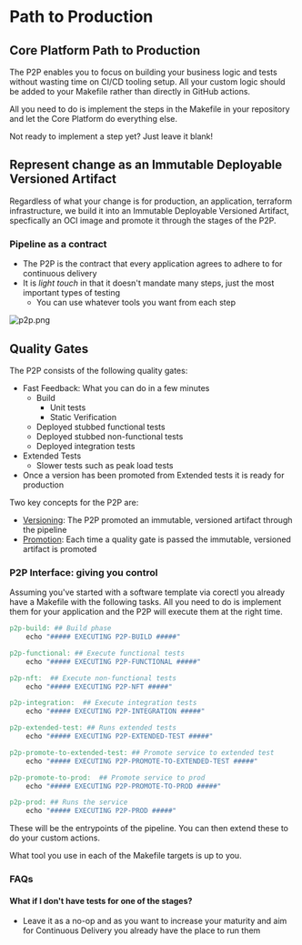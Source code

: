 # Path to Production

## Core Platform Path to Production

The P2P enables you to focus on building your business logic and tests without
wasting time on CI/CD tooling setup.
All your custom logic should be added to your Makefile rather than directly in GitHub actions.

All you need to do is implement the steps in the Makefile in your repository and let the Core Platform do everything else.

Not ready to implement a step yet? Just leave it blank!

## Represent change as an Immutable Deployable Versioned Artifact

Regardless of what your change is for production, an application, terraform infrastructure, we build it into an
Immutable Deployable Versioned Artifact, specfically an OCI image and promote it through the stages of the P2P.

### Pipeline as a contract

- The P2P is the contract that every application agrees to adhere to for continuous delivery
- It is _light touch_ in that it doesn't mandate many steps, just the most important types of testing
  - You can use whatever tools you want from each step

![p2p.png](/p2p/p2p.png)

## Quality Gates

The P2P consists of the following quality gates:

- Fast Feedback: What you can do in a few minutes
  - Build
    - Unit tests
    - Static Verification
  - Deployed stubbed functional tests
  - Deployed stubbed non-functional tests
  - Deployed integration tests
- Extended Tests
  - Slower tests such as peak load tests
- Once a version has been promoted from Extended tests it is ready for production

Two key concepts for the P2P are:

- [Versioning](./versioning): The P2P promoted an immutable, versioned artifact through the pipeline
- [Promotion](./reference/promotion): Each time a quality gate is passed the immutable, versioned artifact is promoted

### P2P Interface: giving you control

Assuming you've started with a software template via corectl you already have a Makefile with the following tasks.
All you need to do is implement them for your application and the P2P will execute them at the right time.

```makefile
p2p-build: ## Build phase
    echo "##### EXECUTING P2P-BUILD #####"

p2p-functional: ## Execute functional tests
    echo "##### EXECUTING P2P-FUNCTIONAL #####"

p2p-nft:  ## Execute non-functional tests
    echo "##### EXECUTING P2P-NFT #####"

p2p-integration:  ## Execute integration tests
    echo "##### EXECUTING P2P-INTEGRATION #####"

p2p-extended-test: ## Runs extended tests
    echo "##### EXECUTING P2P-EXTENDED-TEST #####"

p2p-promote-to-extended-test: ## Promote service to extended test
    echo "##### EXECUTING P2P-PROMOTE-TO-EXTENDED-TEST #####"

p2p-promote-to-prod:  ## Promote service to prod
    echo "##### EXECUTING P2P-PROMOTE-TO-PROD #####"

p2p-prod: ## Runs the service
    echo "##### EXECUTING P2P-PROD #####"

```

These will be the entrypoints of the pipeline. You can then extend these to do your custom actions.

What tool you use in each of the Makefile targets is up to you.

### FAQs

#### What if I don't have tests for one of the stages?

- Leave it as a no-op and as you want to increase your maturity and aim for Continuous Delivery you already have the place to run them

